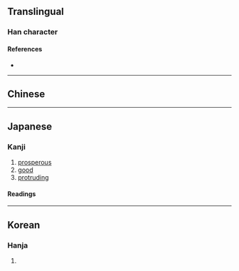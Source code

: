 {{character info/new}}
==Translingual==

===Han character===
{{Han char|rn=9|rad=人|as=08|sn=10|four=25281|canj=OTBC|ids=⿰亻典}}

====References====
* {{Han ref|kx=0107.210|dkj=00761|dj=0229.010|hdz=10178.020|uh=500E|ud=20494|bh=D0DD|bd=53469}}

----

==Chinese==
{{zh-see|腆|v}}

----

==Japanese==

===Kanji===
{{ja-kanji|grade=|rs=人08}}

# [[prosperous]]
# [[good]]
# [[protruding]]

====Readings====
{{ja-readings
|goon=てん
|kanon=てん
|kun=あつ-い
|nanori=}}

----

==Korean==

===Hanja===
{{ko-hanja|hangeul=전|rv=jeon|mr=chŏn}}

# {{rfdef|ko|sort=人08}}